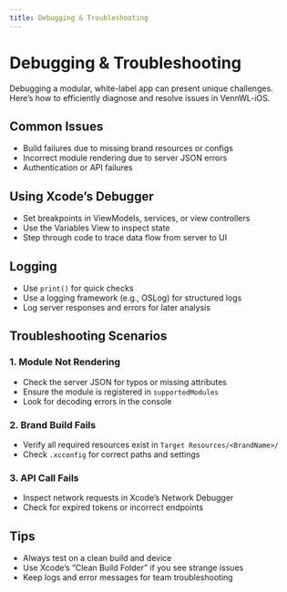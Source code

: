 ```yaml
---
title: Debugging & Troubleshooting
---
```


# Debugging & Troubleshooting

Debugging a modular, white-label app can present unique challenges. Here’s how to efficiently diagnose and resolve issues in VennWL-iOS.

## Common Issues
- Build failures due to missing brand resources or configs
- Incorrect module rendering due to server JSON errors
- Authentication or API failures

## Using Xcode’s Debugger
- Set breakpoints in ViewModels, services, or view controllers
- Use the Variables View to inspect state
- Step through code to trace data flow from server to UI

## Logging
- Use `print()` for quick checks
- Use a logging framework (e.g., OSLog) for structured logs
- Log server responses and errors for later analysis

## Troubleshooting Scenarios
### 1. Module Not Rendering
- Check the server JSON for typos or missing attributes
- Ensure the module is registered in `supportedModules`
- Look for decoding errors in the console

### 2. Brand Build Fails
- Verify all required resources exist in `Target Resources/<BrandName>/`
- Check `.xcconfig` for correct paths and settings

### 3. API Call Fails
- Inspect network requests in Xcode’s Network Debugger
- Check for expired tokens or incorrect endpoints

## Tips
- Always test on a clean build and device
- Use Xcode’s “Clean Build Folder” if you see strange issues
- Keep logs and error messages for team troubleshooting 